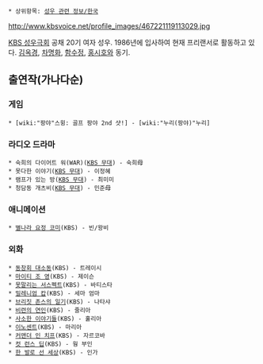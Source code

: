  * 상위항목: [[성우 관련 정보/한국]]

http://www.kbsvoice.net/profile_images/467221119113029.jpg

[[KBS 성우극회]] 공채 20기 여자 성우. 1986년에 입사하여 현재 프리랜서로 활동하고 있다. [[김옥경]], [[차명화]], [[함수정]], [[홍시호]]와 동기.

== 출연작(가나다순) ==
=== 게임 ===
 * [wiki:"팡야"스윙: 골프 팡야 2nd 샷!] - [wiki:"누리(팡야)"누리]
=== 라디오 드라마 ===
 * 숙희의 다이어트 워(WAR)([[KBS 무대]]) - 숙희母
 * 못다한 이야기([[KBS 무대]]) - 이정혜
 * 램프가 있는 방([[KBS 무대]]) - 최미미
 * 청담동 개츠비([[KBS 무대]]) - 민준母
=== 애니메이션 ===
 * [[별나라 요정 코미]](KBS) - 빈/왕비
=== 외화 ===
 * [[동창회 대소동]](KBS) - 트레이시
 * [[마이티 조 영]](KBS) - 제이슨
 * [[못말리는 서스펙트]](KBS) - 바티스타
 * [[밀레니엄 캅]](KBS) - 세마 엄마
 * [[브리짓 존스의 일기]](KBS) - 나타샤
 * [[비련의 연인]](KBS) - 줄리아
 * [[사소한 이야기들]](KBS) - 훌리아
 * [[이노센트]](KBS) - 마리아
 * [[커맨더 인 치프]](KBS) - 자르코바
 * [[컷 런스 딥]](KBS) - 웡 부인
 * [[한 발로 선 세상]](KBS) - 인가
